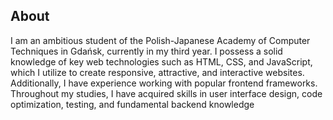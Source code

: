 ## About

I am an ambitious student of the Polish-Japanese Academy of Computer Techniques in Gdańsk, currently in my third year. I possess a solid knowledge of key web technologies such as HTML, CSS, and JavaScript, which I utilize to create responsive, attractive, and interactive websites. Additionally, I have experience working with popular frontend frameworks. Throughout my studies, I have acquired skills in user interface design, code optimization, testing, and fundamental backend knowledge
